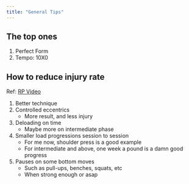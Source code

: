 ```yaml
---
title: "General Tips"
---
```


## The top ones

1. Perfect Form
2. Tempo: 10X0


## How to reduce injury rate

Ref: [RP Video](https://www.youtube.com/watch?v=ixKX9LQlWjA)

1. Better technique
2. Controlled eccentrics
    - More result, and less injury
3. Deloading on time
    - Maybe more on intermediate phase
4. Smaller load progressions session to session
    - For me now, shoulder press is a good example
    - For intermediate and above, one week a pound is a damn good progress
5. Pauses on some bottom moves
    - Such as pull-ups, benches, squats, etc
    - When strong enough or asap
